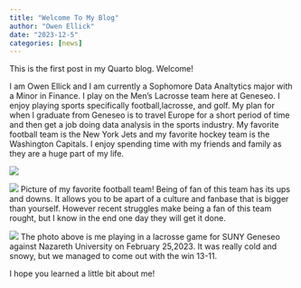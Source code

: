 ```yaml
---
title: "Welcome To My Blog"
author: "Owen Ellick"
date: "2023-12-5"
categories: [news]
---
```


This is the first post in my Quarto blog. Welcome!

I am Owen Ellick and I am currently a Sophomore Data Analtytics major with a Minor in Finance. I play on the Men's Lacrosse team here at Geneseo. I enjoy playing sports specifically football,lacrosse, and golf. My plan for when I graduate from Geneseo is to travel Europe for a short period of time and then get a job doing data analysis in the sports industry. My favorite football team is the New York Jets and my favorite hockey team is the Washington Capitals. I enjoy spending time with my friends and family as they are a huge part of my life.

![](/Users/owenellick/Documents/OwenEllick.github.io/img/Aboutme.png)

![](/Users/owenellick/Documents/OwenEllick.github.io/img/nyjets.png)
Picture of my favorite football team!
Being of fan of this team has its ups and downs. It allows you to be apart of a culture and fanbase that is bigger than yourself. However recent struggles make being a fan of this team rought, but I know in the end one day they will get it done.

![](/Users/owenellick/Documents/OwenEllick.github.io/img/IMG_1283.png)
The photo above is me playing in a lacrosse game for SUNY Geneseo against Nazareth University on February 25,2023. It was really cold and snowy, but we managed to come out with the win 13-11.

I hope you learned a little bit about me!